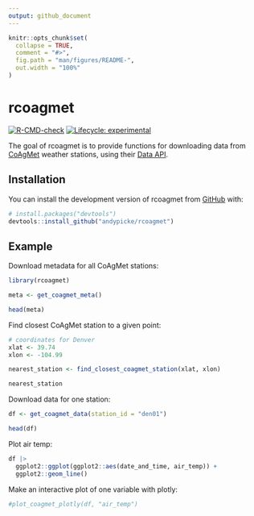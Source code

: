 ```yaml
---
output: github_document
---
```


<!-- README.md is generated from README.Rmd. Please edit that file -->

```r
knitr::opts_chunk$set(
  collapse = TRUE,
  comment = "#>",
  fig.path = "man/figures/README-",
  out.width = "100%"
)
```

# rcoagmet

<!-- badges: start -->
[![R-CMD-check](https://github.com/andypicke/rcoagmet/actions/workflows/R-CMD-check.yaml/badge.svg)](https://github.com/andypicke/rcoagmet/actions/workflows/R-CMD-check.yaml)
[![Lifecycle: experimental](https://img.shields.io/badge/lifecycle-experimental-orange.svg)](https://lifecycle.r-lib.org/articles/stages.html#experimental)
<!-- badges: end -->

The goal of rcoagmet is to provide functions for downloading data from [CoAgMet](https://coagmet.colostate.edu/) weather stations, using their [Data API](https://coagmet.colostate.edu/data/doc.html).

## Installation

You can install the development version of rcoagmet from [GitHub](https://github.com/) with:

``` r
# install.packages("devtools")
devtools::install_github("andypicke/rcoagmet")
```

## Example

Download metadata for all CoAgMet stations:

```r
library(rcoagmet)

meta <- get_coagmet_meta()

head(meta)

```


Find closest CoAgMet station to a given point:
```r

# coordinates for Denver
xlat <- 39.74
xlon <- -104.99

nearest_station <- find_closest_coagmet_station(xlat, xlon)

nearest_station

```


Download data for one station:

```r

df <- get_coagmet_data(station_id = "den01")

head(df)

```


Plot air temp:
```r

df |>
  ggplot2::ggplot(ggplot2::aes(date_and_time, air_temp)) +
  ggplot2::geom_line()

```


Make an interactive plot of one variable with plotly:
```r

#plot_coagmet_plotly(df, "air_temp")

```

